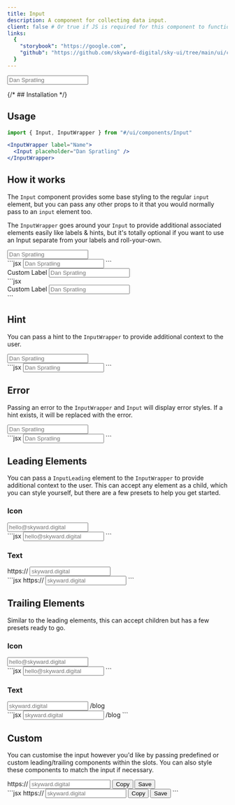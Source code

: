 ```yaml
---
title: Input
description: A component for collecting data input.
client: false # Or true if JS is required for this component to function
links:
  {
    "storybook": "https://google.com",
    "github": "https://github.com/skyward-digital/sky-ui/tree/main/ui/components/Input",
  }
---
```



<CodePreview>
  <InputWrapper label="Name" hint="Enter your full name">
    <Input placeholder="Dan Spratling" />
  </InputWrapper>
</CodePreview>

{/* ## Installation */}

## Usage

```jsx
import { Input, InputWrapper } from "#/ui/components/Input"
```

```jsx
<InputWrapper label="Name">
  <Input placeholder="Dan Spratling" />
</InputWrapper>
```

## How it works

The `Input` component provides some base styling to the regular `input` element, but you can pass any other props to it that you would normally pass to an `input` element too.

The `InputWrapper` goes around your `Input` to provide additional associated elements easily like labels & hints, but it's totally optional if you want to use an Input separate from your labels and roll-your-own.

<CodePreview client:load>
  <InputWrapper label="Name">
    <Input placeholder="Dan Spratling" />
  </InputWrapper>
  <div slot="code">
    ```jsx
    <InputWrapper label="Name">
      <Input placeholder="Dan Spratling" />
    </InputWrapper>
    ```
  </div>
</CodePreview>
<CodePreview client:load>
  <div className="w-full flex items-center">
    <label htmlFor="example-input" className="w-1/3">
      Custom Label
    </label>
    <Input id="example-input" placeholder="Dan Spratling" />
  </div>
  <div slot="code">
    ```jsx
    <div className="w-full flex items-center">
      <label htmlFor="example-input" className="w-1/3">
        Custom Label
      </label>
      <Input id="example-input" placeholder="Dan Spratling" />
    </div>
    ```
  </div>
</CodePreview>

## Hint

You can pass a hint to the `InputWrapper` to provide additional context to the user.

<CodePreview client:load>
  <InputWrapper label="Name" hint="What do you call yourself?">
    <Input placeholder="Dan Spratling" />
  </InputWrapper>
  <div slot="code">
    ```jsx
    <InputWrapper label="Name" hint="required">
      <Input placeholder="Dan Spratling" />
    </InputWrapper>
    ```
  </div>
</CodePreview>

## Error

Passing an error to the `InputWrapper` and `Input` will display error styles. If a hint exists, it will be replaced with the error.

<CodePreview client:load>
  <InputWrapper label="Name" hint="required" error="Your name is required">
    <Input placeholder="Dan Spratling" error />
  </InputWrapper>
  <div slot="code">
    ```jsx
    <InputWrapper label="Name" hint="required" error="Your name is required">
      <Input placeholder="Dan Spratling" error={true} />
    </InputWrapper>
    ```
  </div>
</CodePreview>

## Leading Elements

You can pass a `InputLeading` element to the `InputWrapper` to provide additional context to the user. This can accept any element as a child, which you can style yourself, but there are a few presets to help you get started.

### Icon

<CodePreview client:load>
  <InputWrapper label="Name">
    <InputLeading type="icon">
      <Mail01Icon />
    </InputLeading>
    <Input placeholder="hello@skyward.digital" className="pl-10" />
  </InputWrapper>
  <div slot="code">
    ```jsx
    <InputWrapper label="Name">
      <InputLeading type="icon">
        <Mail01Icon />
      </InputLeading>
      <Input placeholder="hello@skyward.digital" className="pl-10" />
    </InputWrapper>
    ```
  </div>
</CodePreview>

### Text

<CodePreview client:load>
  <InputWrapper label="URL">
    <InputLeading type="text">https://</InputLeading>
    <Input placeholder="skyward.digital" className="rounded-l-none" />
  </InputWrapper>
  <div slot="code">
    ```jsx
    <InputWrapper label="URL">
      <InputLeading type="text">https://</InputLeading>
      <Input placeholder="skyward.digital" className="rounded-l-none" />
    </InputWrapper>
    ```
  </div>
</CodePreview>

## Trailing Elements

Similar to the leading elements, this can accept children but has a few presets ready to go.

### Icon

<CodePreview client:load>
  <InputWrapper label="Name">
    <Input placeholder="hello@skyward.digital" />
    <InputTrailing type="icon">
      <Mail01Icon />
    </InputTrailing>
  </InputWrapper>
  <div slot="code">
    ```jsx
    <InputWrapper label="Name">
      <Input placeholder="hello@skyward.digital" />
      <InputTrailing type="icon">
        <Mail01Icon />
      </InputTrailing>
    </InputWrapper>
    ```
  </div>
</CodePreview>

### Text

<CodePreview client:load>
  <InputWrapper label="URL">
    <Input placeholder="skyward.digital" className="rounded-r-none" />
    <InputTrailing type="text">/blog</InputTrailing>
  </InputWrapper>
  <div slot="code">
    ```jsx
    <InputWrapper label="URL">
      <Input placeholder="skyward.digital" className="rounded-r-none" />
      <InputTrailing type="text">/blog</InputTrailing>
    </InputWrapper>
    ```
  </div>
</CodePreview>

## Custom

You can customise the input however you'd like by passing predefined or custom leading/trailing components within the slots. You can also style these components to match the input if necessary.

<CodePreview client:load>
  <InputWrapper label="URL" hint="required" className="w-full max-w-xl">
    <InputLeading type="text">https://</InputLeading>
    <Input placeholder="skyward.digital" className="rounded-none" />
    <InputTrailing>
      <Button variant="outline" className="rounded-l-none -ml-px border-gray-300 flex-none">
        Copy
        <Copy06Icon className="size-4" />
      </Button>
    </InputTrailing>
    <Button variant="primary" size="md" className="flex-none ml-4">
      <span>Save</span>
    </Button>
  </InputWrapper>
  <div slot="code">
    ```jsx
    <InputWrapper label="URL" hint="required" className="w-full max-w-xl">
      <InputLeading type="text">https://</InputLeading>
      <Input placeholder="skyward.digital" className="rounded-none" />
      <InputTrailing>
        <Button variant="outline" className="rounded-l-none -ml-px border-gray-300 flex-none">
          Copy
          <Copy06Icon className="size-4" />
        </Button>
      </InputTrailing>
      <Button variant="primary" size="md" className="flex-none ml-4">
        <span>Save</span>
      </Button>
    </InputWrapper>
    ```
  </div>
</CodePreview>
